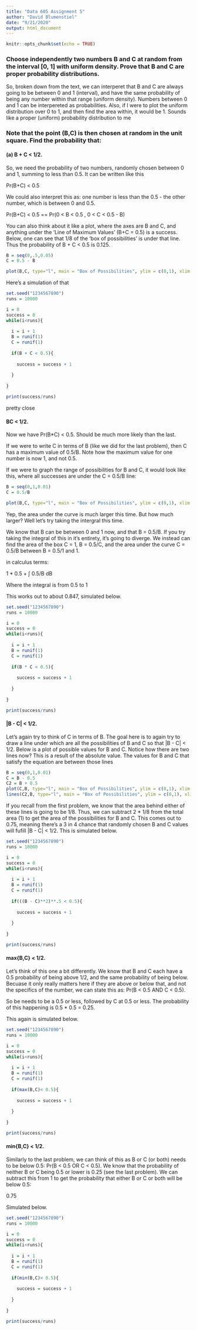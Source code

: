 ---
title: "Data 605 Assignment 5"
author: "David Blumenstiel"
date: "9/21/2020"
output: html_document
---

```{r setup, include=FALSE}
knitr::opts_chunk$set(echo = TRUE)
```


### Choose independently two numbers B and C at random from the interval [0, 1] with uniform density. Prove that B and C are proper probability distributions. 

So, broken down from the text, we can interperet that B and C are always going to be between 0 and 1 (interval), and have the same probability of being any number within that range (uniform density).  Numbers between 0 and 1 can be interpereted as probabilities.  Also, if I were to plot the uniform distribution over 0 to 1, and then find the area within, it would be 1.  Sounds like a proper (uniform) probability distribution to me


### Note that the point (B,C) is then chosen at random in the unit square. Find the probability that:

#### (a) B + C < 1/2.

So, we need the probability of two numbers, randomly chosen between 0 and 1, summing to less than 0.5.  It can be written like this

Pr(B+C) < 0.5

We could also interpret this as: one number is less than the 0.5 - the other number, which is between 0 and 0.5.  

Pr(B+C) < 0.5  ==  Pr(0 < B < 0.5 , 0 < C < 0.5 - B)

You can also think about it like a plot, where the axes are B and C, and anything under the 'Line of Maximum Values' (B+C = 0.5) is a success.  Below, one can see that 1/8 of the 'box of possibilities' is under that line.  Thus the probability of B + C < 0.5 is 0.125.

```{r}
B = seq(0,.5,0.05)
C = 0.5 - B

plot(B,C, type="l", main = "Box of Possibilities", ylim = c(0,1), xlim = c(0,1))
```
    
Here's a simulation of that
```{r}
set.seed("1234567890")
runs = 10000

i = 0
success = 0
while(i<runs){
  
  i = i + 1
  B = runif(1)
  C = runif(1)
  
  if(B + C < 0.5){
    
    success = success + 1
    
  }
  
}

print(success/runs)
```
pretty close

#### BC < 1/2.

Now we have Pr(B*C) < 0.5.  Should be much more likely than the last.

If we were to write C in terms of B (like we did for the last problem), then C has a maximum value of 0.5/B.  Note how the maximum value for one number is now 1, and not 0.5.

If we were to graph the range of possibilities for B and C, it would look like this, where all successes are under the C = 0.5/B line:
```{r}
B = seq(0,1,0.01)
C = 0.5/B

plot(B,C, type="l", main = "Box of Possibilities", ylim = c(0,1), xlim = c(0,1))
```
Yep, the area under the curve is much larger this time.  But how much larger?  Well let's try taking the intergral this time.

We know that B can be between 0 and 1 now, and that B = 0.5/B.  If you try taking the integral of this in it's entirety, it's going to diverge.  We instead can find the area of the box C = 1, B = 0.5/C, and the area under the curve C = 0.5/B between B = 0.5/1 and 1.

in calculus terms:
          
1 * 0.5 + ∫ 0.5/B dB

Where the integral is from 0.5 to 1
          

This works out to about 0.847, simulated below.
```{r}
set.seed("1234567890")
runs = 10000

i = 0
success = 0
while(i<runs){
  
  i = i + 1
  B = runif(1)
  C = runif(1)
  
  if(B * C < 0.5){
    
    success = success + 1
    
  }
  
}

print(success/runs)

```

#### |B - C| < 1/2.

Let's again try to think of C in terms of B.  The goal here is to again try to draw a line under which are all the possibilities of B and C so that |B - C| < 1/2.  Below is a plot of possible values for B and C.  Notice how there are two lines now?  This is a result of the absolute value.  The values for B and C that satisfy the equation are between those lines

```{r}
B = seq(0,1,0.01)
C = B - 0.5
C2 = B + 0.5
plot(C,B, type="l", main = "Box of Possibilities", ylim = c(0,1), xlim = c(0,1))
lines(C2,B, type="l", main = "Box of Possibilities", ylim = c(0,1), xlim = c(0,1))
```

If you recall from the first problem, we know that the area behind either of these lines is going to be 1/8.  Thus, we can subtract 2 * 1/8 from the total area (1) to get the area of the possibilities for B and C.  This comes out to 0.75, meaning there's a 3 in 4 chance that randomly chosen B and C values will fufill |B - C| < 1/2.  This is simulated below.

```{r}
set.seed("1234567890")
runs = 10000

i = 0
success = 0
while(i<runs){
  
  i = i + 1
  B = runif(1)
  C = runif(1)
  
  if(((B - C)**2)**.5 < 0.5){
    
    success = success + 1
    
  }
  
}

print(success/runs)


```



#### max{B,C} < 1/2.

Let's think of this one a bit differently.  We know that B and C each have a 0.5 probability of being above 1/2, and the same probability of being below.  Becuase it only really matters here if they are above or below that, and not the specifics of the number, we can state this as:  Pr(B < 0.5 AND C < 0.5).

So be needs to be a 0.5 or less, followed by C at 0.5 or less.  The probability of this happening is 0.5 * 0.5 = 0.25.

This again is simulated below.
```{r}
set.seed("1234567890")
runs = 10000

i = 0
success = 0
while(i<runs){
  
  i = i + 1
  B = runif(1)
  C = runif(1)
  
  if(max(B,C)< 0.5){
    
    success = success + 1
    
  }
  
}

print(success/runs)


```

#### min{B,C} < 1/2.

Similarly to the last problem, we can think of this as B or C (or both) needs to be below 0.5: Pr(B < 0.5 OR C < 0.5).  We know that the probability of neither B or C being 0.5 or lower is 0.25 (see the last problem).  We can subtract this from 1 to get the probability that either B or C or both will be below 0.5:  

0.75

Simulated below.
```{r}
set.seed("1234567890")
runs = 10000

i = 0
success = 0
while(i<runs){
  
  i = i + 1
  B = runif(1)
  C = runif(1)
  
  if(min(B,C)< 0.5){
    
    success = success + 1
    
  }
  
}

print(success/runs)


```


